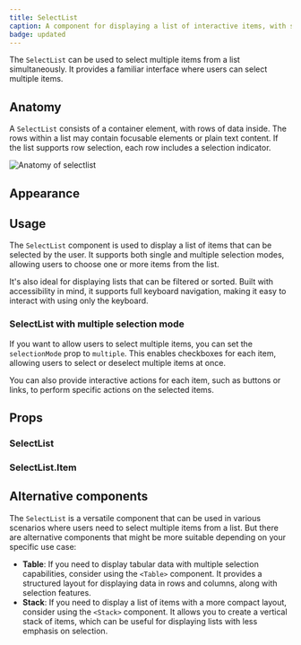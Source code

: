 ```yaml
---
title: SelectList
caption: A component for displaying a list of interactive items, with support for keyboard navigation, single or multiple selection, and row actions.
badge: updated
---
```


The `SelectList` can be used to select multiple items from a list simultaneously. It provides a familiar interface where users can select multiple items.

## Anatomy

A `SelectList` consists of a container element, with rows of data inside. The rows within a list may contain focusable elements or plain text content. If the list supports row selection, each row includes a selection indicator.

<Image
  src="/selectlist/selectlist-anatomy.jpg"
  alt="Anatomy of selectlist"
  width={800}
  height={550}
  className="mx-auto block"
/>

## Appearance

<AppearanceDemo component={title} />

<AppearanceTable component={title} />

## Usage

The `SelectList` component is used to display a list of items that can be selected by the user. It supports both single and multiple selection modes, allowing users to choose one or more items from the list.

It's also ideal for displaying lists that can be filtered or sorted. Built with accessibility in mind, it supports full keyboard navigation, making it easy to interact with using only the keyboard.

### SelectList with multiple selection mode

If you want to allow users to select multiple items, you can set the `selectionMode` prop to `multiple`. This enables checkboxes for each item, allowing users to select or deselect multiple items at once.

You can also provide interactive actions for each item, such as buttons or links, to perform specific actions on the selected items.

<ComponentDemo
  disableLabelWidth
  file="./selectlist-multiple-selection.demo.tsx"
/>

## Props

<StorybookHintMessage component={title} />

### SelectList

<PropsTable component={title} />

### SelectList.Item

<PropsTable component="SelectListItem" />

## Alternative components

The `SelectList` is a versatile component that can be used in various scenarios where users need to select multiple items from a list. But there are alternative components that might be more suitable depending on your specific use case:

- **Table**: If you need to display tabular data with multiple selection capabilities, consider using the `<Table>` component. It provides a structured layout for displaying data in rows and columns, along with selection features.
- **Stack**: If you need to display a list of items with a more compact layout, consider using the `<Stack>` component. It allows you to create a vertical stack of items, which can be useful for displaying lists with less emphasis on selection.
